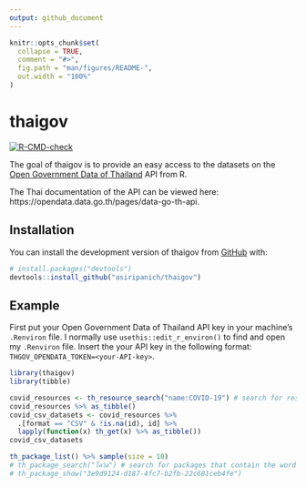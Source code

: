 ```yaml
---
output: github_document
---
```


<!-- README.md is generated from README.Rmd. Please edit that file -->

```r
knitr::opts_chunk$set(
  collapse = TRUE,
  comment = "#>",
  fig.path = "man/figures/README-",
  out.width = "100%"
)
```

# thaigov

<!-- badges: start -->
[![R-CMD-check](https://github.com/asiripanich/thaigov/workflows/R-CMD-check/badge.svg)](https://github.com/asiripanich/thaigov/actions)
<!-- badges: end -->

The goal of thaigov is to provide an easy access to the datasets on the [Open Government Data of Thailand](https://data.go.th/) API from R.

The Thai documentation of the API can be viewed here: https://opendata.data.go.th/pages/data-go-th-api.

## Installation

You can install the development version of thaigov from [GitHub](https://github.com/) with:

``` r
# install.packages("devtools")
devtools::install_github("asiripanich/thaigov")
```

## Example

First put your Open Government Data of Thailand API key in your machine's `.Renviron` file. 
I normally use `usethis::edit_r_environ()` to find and open my `.Renviron` file.
Insert the your API key in the following format: `THGOV_OPENDATA_TOKEN=<your-API-key>`.

```r
library(thaigov)
library(tibble)

covid_resources <- th_resource_search("name:COVID-19") # search for resources that contain the word "COVID" in Thai in their description.
covid_resources %>% as_tibble()
covid_csv_datasets <- covid_resources %>%
  .[format == "CSV" & !is.na(id), id] %>%
  lapply(function(x) th_get(x) %>% as_tibble())
covid_csv_datasets

th_package_list() %>% sample(size = 10)
# th_package_search("โควิด") # search for packages that contain the word "COVID" in Thai.
# ​th_package_show("3e9d9124-d187-4fc7-b2fb-22c681ceb4fe")
```
